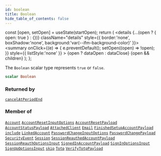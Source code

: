 ```yaml
---
id: boolean
title: Boolean
hide_table_of_contents: false
---
```







  const [open, setOpen] = useState(startOpen);
  return (
    <details {...(open ? { open: true } : {})} className="details" style={{ border:'none', boxShadow:'none', background:'var(--ifm-background-color)' }}>
      <summary
        onClick={(e) => {
          e.preventDefault();
          setOpen((open) => !open);
        }}
        style={{ listStyle:'none' }}
      >
      {open ? dataOpen : dataClose}
      </summary>
      {open && children}
    </details>
  );
};








The `Boolean` scalar type represents `true` or `false`.


```graphql
scalar Boolean
```






### Returned by

[`cancelAtPeriodEnd`](/gql-api/subscriptions/cancel-at-period-end)  <Badge class="secondary" text="subscription"/>

### Member of

[`Account`](/gql-api/objects/account)  <Badge class="secondary" text="object"/><Bullet />[`AccountResetInputOptions`](/gql-api/inputs/account-reset-input-options)  <Badge class="secondary" text="input"/><Bullet />[`AccountResetPayload`](/gql-api/objects/account-reset-payload)  <Badge class="secondary" text="object"/><Bullet />[`AccountStatusPayload`](/gql-api/objects/account-status-payload)  <Badge class="secondary" text="object"/><Bullet />[`AttachedClient`](/gql-api/objects/attached-client)  <Badge class="secondary" text="object"/><Bullet />[`Email`](/gql-api/objects/email)  <Badge class="secondary" text="object"/><Bullet />[`FinishedSetupAccountPayload`](/gql-api/objects/finished-setup-account-payload)  <Badge class="secondary" text="object"/><Bullet />[`include`](/gql-api/directives/include)  <Badge class="secondary" text="directive"/><Bullet />[`LinkedAccount`](/gql-api/objects/linked-account)  <Badge class="secondary" text="object"/><Bullet />[`PasswordChangeInputOptions`](/gql-api/inputs/password-change-input-options)  <Badge class="secondary" text="input"/><Bullet />[`PasswordChangePayload`](/gql-api/objects/password-change-payload)  <Badge class="secondary" text="object"/><Bullet />[`SecurityEvent`](/gql-api/objects/security-event)  <Badge class="secondary" text="object"/><Bullet />[`Session`](/gql-api/objects/session)  <Badge class="secondary" text="object"/><Bullet />[`SessionReauthedAccountPayload`](/gql-api/objects/session-reauthed-account-payload)  <Badge class="secondary" text="object"/><Bullet />[`SessionReauthOptionsInput`](/gql-api/inputs/session-reauth-options-input)  <Badge class="secondary" text="input"/><Bullet />[`SignedInAccountPayload`](/gql-api/objects/signed-in-account-payload)  <Badge class="secondary" text="object"/><Bullet />[`SignInOptionsInput`](/gql-api/inputs/sign-in-options-input)  <Badge class="secondary" text="input"/><Bullet />[`SignUpOptionsInput`](/gql-api/inputs/sign-up-options-input)  <Badge class="secondary" text="input"/><Bullet />[`skip`](/gql-api/directives/skip)  <Badge class="secondary" text="directive"/><Bullet />[`Totp`](/gql-api/objects/totp)  <Badge class="secondary" text="object"/><Bullet />[`VerifyTotpPayload`](/gql-api/objects/verify-totp-payload)  <Badge class="secondary" text="object"/>


